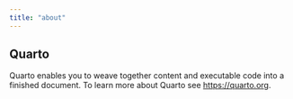 ```yaml
---
title: "about"
---
```


## Quarto

Quarto enables you to weave together content and executable code into a finished document. To learn more about Quarto see <https://quarto.org>.
